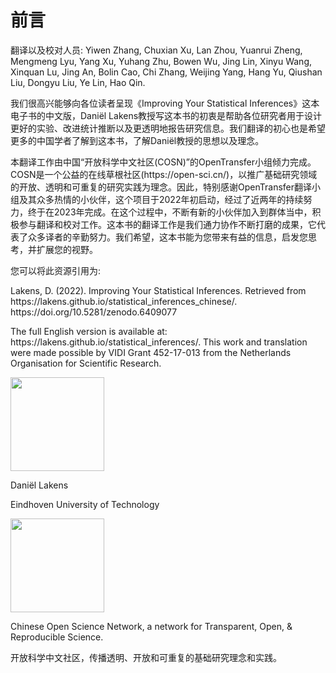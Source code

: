 # 前言 {.unnumbered}

翻译以及校对人员: Yiwen Zhang, Chuxian Xu, Lan Zhou, Yuanrui Zheng, Mengmeng Lyu, Yang Xu, Yuhang Zhu, Bowen Wu, Jing Lin, Xinyu Wang, Xinquan Lu, Jing An, Bolin Cao, Chi Zhang, Weijing Yang, Hang Yu, Qiushan Liu, Dongyu Liu, Ye Lin, Hao Qin.


我们很高兴能够向各位读者呈现《Improving Your Statistical Inferences》这本电子书的中文版，Daniël Lakens教授写这本书的初衷是帮助各位研究者用于设计更好的实验、改进统计推断以及更透明地报告研究信息。我们翻译的初心也是希望更多的中国学者了解到这本书，了解Daniël教授的思想以及理念。

本翻译工作由中国“开放科学中文社区(COSN)”的OpenTransfer小组倾力完成。COSN是一个公益的在线草根社区(https://open-sci.cn/)，以推广基础研究领域的开放、透明和可重复的研究实践为理念。因此，特别感谢OpenTransfer翻译小组及其众多热情的小伙伴，这个项目于2022年初启动，经过了近两年的持续努力，终于在2023年完成。在这个过程中，不断有新的小伙伴加入到群体当中，积极参与翻译和校对工作。这本书的翻译工作是我们通力协作不断打磨的成果，它代表了众多译者的辛勤努力。我们希望，这本书能为您带来有益的信息，启发您思考，并扩展您的视野。

您可以将此资源引用为:

Lakens, D. (2022). Improving Your Statistical Inferences. Retrieved from https://lakens.github.io/statistical_inferences_chinese/. https://doi.org/10.5281/zenodo.6409077

The full English version is available at: https://lakens.github.io/statistical_inferences/. This work and translation were made possible by VIDI Grant 452-17-013 from the Netherlands Organisation for Scientific Research.

![](images/me.png){fig-alt="作者肖像 Daniel Lakens" fig-align="left" width=150}

Daniël Lakens

Eindhoven University of Technology


![](images/cos_qr.png){fig-alt="Chinese Open Science Network - QR code" fig-align="left" width=150}

Chinese Open Science Network, a network for Transparent, Open, & Reproducible Science.

开放科学中文社区，传播透明、开放和可重复的基础研究理念和实践。